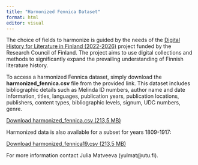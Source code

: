 ```yaml
---
title: "Harmonized Fennica Dataset"
format: html
editor: visual
---
```


The choice of fields to harmonize is guided by the needs of the [Digital History for Literature in Finland (2022-2026)](https://sites.utu.fi/digital-history-literature-finland/) project funded by the Research Council of Finland. The project aims to use digital collections and methods to significantly expand the prevailing understanding of Finnish literature history.

To access a harmonized Fennica dataset, simply download the **harmonized_fennica.csv** file from the provided link. This dataset includes bibliographic details such as Melinda ID numbers, author name and date information, titles, languages, publication years, publication locations, publishers, content types, bibliographic levels, signum, UDC numbers, genre. 

[Download harmonized_fennica.csv (213,5 MB)](https://a3s.fi/swift/v1/AUTH_3c0ccb602fa24298a6fe3ae224ca022f/fennica-container/output.tables/harmonized_fennica.csv)

Harmonized data is also available for a subset for years 1809-1917:

[Download harmonized_fennica19.csv (213,5 MB)](https://a3s.fi/swift/v1/AUTH_3c0ccb602fa24298a6fe3ae224ca022f/fennica-container/output.tables/harmonized_fennica19.csv)

For more information contact Julia Matveeva (yulmat\@utu.fi). 